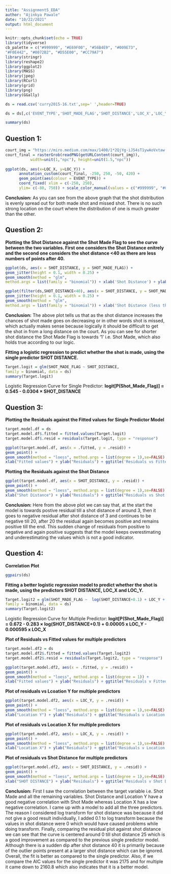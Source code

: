 ```yaml
---
title: "Assignment5_EDA"
author: "Ajinkya Pawale"
date: "10/22/2021"
output: html_document
---
```


```r
knitr::opts_chunk$set(echo = TRUE)
library(tidyverse)
cb_palette = c("#999999", "#E69F00", "#56B4E9", "#009E73",
"#F0E442", "#0072B2", "#D55E00", "#CC79A7")
library(stringr)
library(reshape2)
library(ggplot2)
library(MASS)
library(jpeg)
library(RCurl)
library(grid)
library(png)
library(GGally)
```


```r
ds = read.csv('curry2015-16.txt',sep=' ',header=TRUE)
```

```r
ds = ds[,c('EVENT_TYPE','SHOT_MADE_FLAG','SHOT_DISTANCE','LOC_X','LOC_Y')]
```

```r
summary(ds)
```

## Question 1:

```r
court_img = "https://miro.medium.com/max/1400/1*2QjYg-iJ54sT1ywAoVxtaw.png"
court_final = rasterGrob(readPNG(getURLContent(court_img)),
           width=unit(1,"npc"), height=unit(1.5,"npc"))
 
ggplot(ds, aes(x=LOC_X, y=LOC_Y)) + 
      annotation_custom(court_final, -250, 250, -50, 420) +
      geom_point(aes(colour = EVENT_TYPE)) +
      coord_fixed( xlim = c(-250, 250), 
      ylim= c(-80, 750)) + scale_color_manual(values = c("#999999", "#CC79A7")) + xlab('Location of X') + ylab('Location of Y') + labs(color='Event Type') + ggtitle("The location of Curry’s shots")
```

**Conclusion:** As you can see from the above graph that the shot distribution is evenly spread out for both made shot and missed shot. There is no such strong location on the court where the distribution of one is much greater than the other. 




## Question 2:

**Plotting the Shot Distance against the Shot Made Flag to see the curve between the two variables. First one considers the Shot Distance enitrely and the second one considers the shot distance <40 as there are less numbers of points after 40.**
```r
ggplot(ds, aes(x = SHOT_DISTANCE, y = SHOT_MADE_FLAG)) +
geom_jitter(height = 0.1, width = 0.25) +
geom_smooth(method = "glm",
method.args = list(family = "binomial")) + xlab('Shot Distance') + ylab('Shot Made Flag (Made/Missed)') + ggtitle('Shot Distance vs the Shot Made Flag')

ggplot(filter(ds,SHOT_DISTANCE<40), aes(x = SHOT_DISTANCE, y = SHOT_MADE_FLAG)) +
geom_jitter(height = 0.1, width = 0.25) +
geom_smooth(method = "glm",
method.args = list(family = "binomial")) + xlab('Shot Distance (less than 40)') + ylab('Shot Made Flag (Made/Missed)') + ggtitle('Shot Distance vs the Shot Made Flag')
```

**Conclusion:** The above plot tells us that as the shot distance increases the chances of shot made goes on decreasing or in other words shot is missed, which actually makes sense because logically it should be difficult to get the shot in from a long distance on the court. As you can see for shorter shot distance the Shot Made Flag is towards '1' i.e. Shot Made, which also holds true according to our logic. 


**Fitting a logistic regression to predict whether the shot is made, using the single predictor
SHOT DISTANCE.**

```r
Target.logit = glm(SHOT_MADE_FLAG ~ SHOT_DISTANCE,
family = binomial, data = ds)
summary(Target.logit)
```

Logistic Regression Curve for Single Predictor:
**logit[P(Shot_Made_Flag)] = 0.545 - 0.0304 × SHOT_DISTANCE**




## Question 3:

**Plotting the Residuals against the Fitted values for Single Predictor Model**
```r
target.model.df = ds
target.model.df$.fitted = fitted.values(Target.logit)
target.model.df$.resid = residuals(Target.logit, type = "response")

ggplot(target.model.df, aes(x = .fitted, y = .resid)) +
geom_point() +
geom_smooth(method = "loess", method.args = list(degree = 1),se=FALSE) +
xlab("Fitted values") + ylab("Residuals") + ggtitle('Residuals vs Fitted Values for Single Predictor Model')

```

**Plotting the Residuals against the Shot Distance**
```r
ggplot(target.model.df, aes(x = SHOT_DISTANCE, y = .resid)) +
geom_point() +
geom_smooth(method = "loess", method.args = list(degree = 1),se=FALSE) +
xlab("Shot Distance") + ylab("Residuals") + ggtitle("Residuals vs Shot Distance for Single Predictor Model")
```

**Conclusion:** Here from the above plot we can say that, at the start the model is towards postive residual till a shot distance of around 3, then it goes to negative residual after shot distance of 3 and continues to be negative till 20, after 20 the residual again becomes positive and remains positive till the end. This sudden change of residuals from positive to negative and again positive suggests that the model keeps overestimating and underestimating the values which is not a good indicator.


## Question 4:

**Correlation Plot**
```r
ggpairs(ds)
```

**Fitting a better logistic regression model to predict whether the shot is made, using the predictors
SHOT DISTANCE, LOC_X and LOC_Y.**
```r
Target.logit2 = glm(SHOT_MADE_FLAG ~  log(SHOT_DISTANCE+0.1) + LOC_Y + LOC_X,
family = binomial, data = ds)
summary(Target.logit2)
```

Logistic Regression Curve for Multiple Predictor:
**logit[P(Shot_Made_Flag)] = 0.672 - 0.283 × log(SHOT_DISTANCE+0.1) + 0.00005 x LOC_Y - 0.000595 x LOC_X**



**Plot of Residuals vs Fitted values for multiple predictors**
```r
target.model.df2 = ds
target.model.df2$.fitted = fitted.values(Target.logit2)
target.model.df2$.resid = residuals(Target.logit2, type = "response")

ggplot(target.model.df2, aes(x = .fitted, y = .resid)) +
geom_point() +
geom_smooth(method = "loess", method.args = list(degree = 1)) +
xlab("Fitted values") + ylab("Residuals") + ggtitle("Residuals v Fitted Values for Multiple Predictors")

```

**Plot of residuals vs Lcoation Y for multiple predictors**
```r
ggplot(target.model.df2, aes(x = LOC_Y, y = .resid)) +
geom_point() +
geom_smooth(method = "loess", method.args = list(degree = 1),se=FALSE) +
xlab("Location Y") + ylab("Residuals") + ggtitle("Residuals v Location Y for Multiple Predictors")
```


**Plot of residuals vs Location X for multiple predictors**
```r
ggplot(target.model.df2, aes(x = LOC_X, y = .resid)) +
geom_point() +
geom_smooth(method = "loess", method.args = list(degree = 1),se=FALSE) +
xlab("Location X") + ylab("Residuals") + ggtitle("Residuals v Location X for Multiple Predictors")
```


**Plot of residuals vs Shot Distance for multiple predictors**
```r
ggplot(target.model.df2, aes(x = SHOT_DISTANCE, y = .resid)) +
geom_point() +
geom_smooth(method = "loess", method.args = list(degree = 1),se=FALSE) +
xlab("SHOT DISTANCE") + ylab("Residuals") + ggtitle("Residuals v Shot Distance for Multiple Predictors")
```

**Conclusion:** First I saw the correlation between the target variable i.e. Shot Made and all the remaining variables. Shot Distance and Location Y have a good negative correlation with Shot Made whereas Location X has a low negative correlation. I came up with a model to add all the three predictors. The reason I considered log transform for shot distance was because it did not give a good result individually, I added 0.1 to log transform because the values in shot distance were 0 which would have caused problems while doing transform. Finally, comparing the residual plot against shot distance we can see that the curve is centered around 0 till shot distance 25 which is a good improvement as compared to the previous single predictor model. Although there is a sudden dip after shot distance 40 it is primarily because of the outlier points present at a larger shot distance which can be ignored. Overall, the fit is better as compared to the single predictor. Also, if we compare the AIC values for the single predictor it was 2175 and for multiple it came down to 2160.8 which also indicates that it is a better model.


